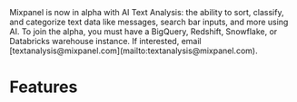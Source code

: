 
<Callout type="info">
    Mixpanel is now in alpha with AI Text Analysis: the ability to sort, classify, and categorize text data like messages, search bar inputs, and more using AI. To join the alpha, you must have a BigQuery, Redshift, Snowflake, or Databricks warehouse instance. If interested, email [textanalysis@mixpanel.com](mailto:textanalysis@mixpanel.com).
</Callout>

# Features

<Cards>
  <Cards.Card icon title="Alerts" href="/docs/features/alerts" />
  <Cards.Card icon title="Annotations" href="/docs/features/annotations" />
  <Cards.Card icon title="Embeds" href="/docs/features/embeds" />
  <Cards.Card icon title="Chart Customization" href="/docs/features/chart-customization" />
  <Cards.Card icon title="Custom Buckets" href="/docs/features/custom-buckets" />
  <Cards.Card icon title="Custom Events" href="/docs/features/custom-events" />
  <Cards.Card icon title="Custom Properties" href="/docs/features/custom-properties" />
  <Cards.Card icon title="MCP Integration" href="/docs/features/mcp" />
  <Cards.Card icon title="Saved Metrics & Behaviors" href="/docs/features/saved-metrics-and-behaviors" />
  <Cards.Card icon title="Sessions" href="/docs/features/sessions" />
  <Cards.Card icon title="Slack Integration" href="/docs/features/slack-integration" />
  <Cards.Card icon title="Spark" href="/docs/features/spark" />
</Cards>
